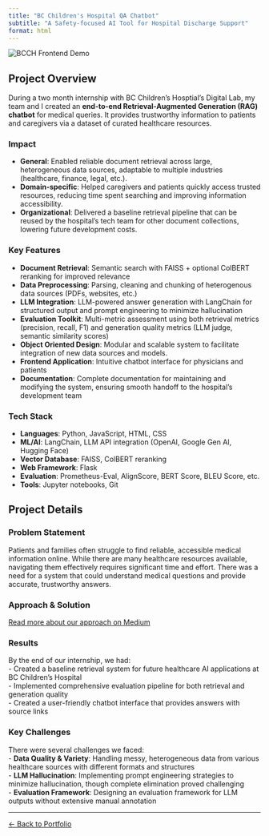 ```yaml
---
title: "BC Children's Hospital QA Chatbot"
subtitle: "A Safety-focused AI Tool for Hospital Discharge Support"
format: html
---
```

<div class="text-center">
<img src="BCCH_frontend_gif.gif" class="img-fluid" style="max-width: 500px;" alt="BCCH Frontend Demo">
</div>

## Project Overview

During a two month internship with BC Children's Hosptial's Digital Lab, my team and I created an **end-to-end Retrieval-Augmented Generation (RAG) chatbot** for medical queries. It provides trustworthy information to patients and caregivers via a dataset of curated healthcare resources.

<div class="row">
<div class="col-md-6">

### **Impact**
- **General**: Enabled reliable document retrieval across large, heterogeneous data sources, adaptable to multiple industries (healthcare, finance, legal, etc.).
- **Domain-specific**: Helped caregivers and patients quickly access trusted resources, reducing time spent searching and improving information accessibility.
- **Organizational**: Delivered a baseline retrieval pipeline that can be reused by the hospital’s tech team for other document collections, lowering future development costs.

</div>

<div class="col-md-6">

### **Key Features**
- **Document Retrieval**: Semantic search with FAISS + optional ColBERT reranking for improved relevance
- **Data Preprocessing**: Parsing, cleaning and chunking of heterogenous data sources (PDFs, websites, etc.)
- **LLM Integration**: LLM-powered answer generation with LangChain for structured output and prompt engineering to minimize hallucination
- **Evaluation Toolkit**: Multi-metric assessment using both retrieval metrics (precision, recall, F1) and generation quality metrics (LLM judge, semantic similarity scores)  
- **Object Oriented Design**: Modular and scalable system to facilitate integration of new data sources and models.
- **Frontend Application**: Intuitive chatbot interface for physicians and patients
- **Documentation**: Complete documentation for maintaining and modifying the system, ensuring smooth handoff to the hospital's development team

</div>
<div class="col-md-6">

### **Tech Stack**
- **Languages**: Python, JavaScript, HTML, CSS
- **ML/AI**: LangChain, LLM API integration (OpenAI, Google Gen AI, Hugging Face)
- **Vector Database**: FAISS, ColBERT reranking
- **Web Framework**: Flask
- **Evaluation**: Prometheus-Eval, AlignScore, BERT Score, BLEU Score, etc.
- **Tools**: Jupyter notebooks, Git

</div>
</div>

## Project Details

### Problem Statement
Patients and families often struggle to find reliable, accessible medical information online. While there are many healthcare resources available, navigating them effectively requires significant time and effort. There was a need for a system that could understand medical questions and provide accurate, trustworthy answers.

### Approach & Solution
[Read more about our approach on Medium](https://medium.com/@jonathankeigan/chatgpt-makes-mistakes-dont-be-outrageous-c0d7d2f947a2)

### Results
By the end of our internship, we had:  
- Created a baseline retrieval system for future healthcare AI applications at BC Children's Hospital    
- Implemented comprehensive evaluation pipeline for both retrieval and generation quality  
- Created a user-friendly chatbot interface that provides answers with source links  

### Key Challenges
There were several challenges we faced:  
- **Data Quality & Variety**: Handling messy, heterogeneous data from various healthcare sources with different formats and structures  
- **LLM Hallucination**: Implementing prompt engineering strategies to minimize hallucination, though complete elimination proved challenging  
- **Evaluation Framework**: Designing an evaluation framework for LLM outputs without extensive manual annotation  


<!-- ### Lessons Learned
- -->

---

[← Back to Portfolio](portfolio.html)
